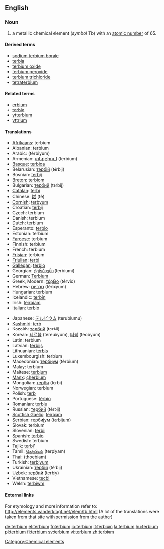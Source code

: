 {{see|Terbium}}
==English==
{{elements|Tb|gadolinium|Gd|dysprosium|Dy}}
=== Noun ===
{{en-noun|-}}
{{wikipedia}}

# a metallic chemical element (''symbol'' Tb) with an [[atomic number]] of 65.

====Derived terms====
*[[sodium terbium borate]]
*[[terbia]]
*[[terbium oxide]]
*[[terbium peroxide]]
*[[terbium trichloride]]
*[[tetraterbium]]

====Related terms====
*[[erbium]]<!--same etymology-->
*[[terbic]]
*[[ytterbium]]<!--same etymology-->
*[[yttrium]]<!--same etymology-->

==== Translations ====
{{top}}
*[[Afrikaans]]: terbium
*Albanian: terbium
*Arabic: {{ARchar|[[تربيوم]]}} (térbiyum) {{m}}
*Armenian: [[տերբիում]] (terbium)
*[[Basque]]: [[terbioa]]
*Belarusian: [[тэрбiй]] (térbij) {{m}}
*Bosnian: [[terbij]]
*[[Breton]]: [[terbiom]]
*Bulgarian: [[тербий]] (térbij) {{m}}
*[[Catalan]]: [[terbi]]
*Chinese: [[鋱]] (tè)
*[[Cornish]]: [[terbyum]]
*Croatian: [[terbij]]
*Czech: terbium
*Danish: terbium
*Dutch: terbium {{n}}
*Esperanto: [[terbio]]
*Estonian: terbium
*[[Faroese]]: terbium
*Finnish: terbium
*French: terbium {{m}}
*[[Frisian]]: terbium
*[[Friulian]]: [[terbi]]
*[[Gallegan]]: [[terbio]]
*Georgian: [[ტერბიუმი]] (terbiumi)
*German: [[Terbium]] {{n}}
*Greek, Modern: [[τέρβιο]] (térvio) {{n}}
*Hebrew: [[טרביום]] (térbiyum)
*Hungarian: terbium
*Icelandic: [[terbín]]
*Irish: [[teirbiam]]
*Italian: [[terbio]] {{m}}
{{mid}}
*Japanese: [[テルビウム]] (terubiumu)
*[[Kashmiri]]: [[terb]]
*Kazakh: [[тербий]] (terbii)
*Korean: [[테르븀]] (tereubyum), [[터븀]] (teobyum)
*Latin: terbium
*Latvian: [[terbijs]]
*Lithuanian: [[terbis]]
*Luxembourgish: terbium
*Macedonian: [[тербиум]] (térbium) {{m}}
*Malay: terbium
*Maltese: [[terbjum]]
*[[Manx]]: [[çherbium]]
*Mongolian: [[терби]] (terbi)
*Norwegian: terbium
*Polish: [[terb]] {{m}}
*Portuguese: [[térbio]] {{m}}
*Romanian: [[terbiu]] {{n}}
*Russian: [[тербий]] (térbij) {{m}}
*[[Scottish Gaelic]]: [[teirbiam]]
*Serbian: [[тербиjум]] ([[terbijum]]) {{m}}
*Slovak: terbium
*Slovenian: [[terbij]]
*Spanish: [[terbio]] {{m}}
*Swedish: terbium
*Tajik: [[terbi']]
*Tamil: [[தெர்பியம்]] (terpiyam)
*Thai: {{THchar|[[เทอร์เบียม]]}} (thoebiam)
*Turkish: [[terbiyum]]
*Ukrainian: [[тербiй]] (térbij) {{m}}
*Uzbek: [[тербий]] (terbiy)
*Vietnamese: [[tecbi]]
*Welsh: [[terbiwm]]
{{bottom}}

====External links====
For etymology and more information refer to:
http://elements.vanderkrogt.net/elem/tb.html
(A lot of the translations were taken from that site with permission from the author)

[[Category:Chemical elements]]

[[de:terbium]]
[[el:terbium]]
[[fr:terbium]]
[[io:terbium]]
[[it:terbium]]
[[la:terbium]]
[[hu:terbium]]
[[pl:terbium]]
[[fi:terbium]]
[[sv:terbium]]
[[vi:terbium]]
[[zh:terbium]]